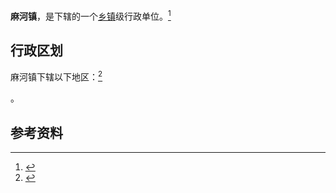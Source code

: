 {{中国乡级行政区|42/09/84/109/000}}

'''麻河镇'''，是{{PRC admin/fullname|42/09/84/109/000|3}}下辖的一个[[乡镇|乡镇]]级行政单位。<ref>{{PRC admin/ref sgc|{{PRC admin/parent|42/09/84/109/000}}}}</ref>

== 行政区划 ==

麻河镇下辖以下地区：<ref>{{PRC admin/ref sgc|42/09/84/109/000}}</ref>

{{PRC admin/children|42/09/84/109/000}}。

== 参考资料 ==

{{reflist}}

{{行政区划小作品}}
{{PRC admin/navcat|42/09/84/109/000}}